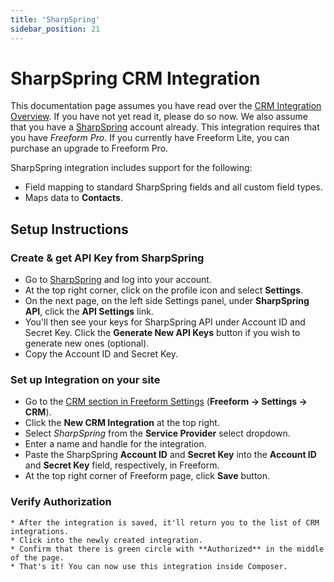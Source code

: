 ```yaml
---
title: 'SharpSpring'
sidebar_position: 21
---
```



# SharpSpring CRM Integration

This documentation page assumes you have read over the [CRM Integration Overview](./index.mdx#crm). If you have not yet read it, please do so now. We also assume that you have a [SharpSpring](https://sharpspring.com) account already. This integration requires that you have _Freeform Pro_. If you currently have Freeform Lite, you can purchase an upgrade to Freeform Pro.

SharpSpring integration includes support for the following:

- Field mapping to standard SharpSpring fields and all custom field types.
- Maps data to **Contacts**.

## Setup Instructions

<VerticalStepWrapper>
<StepMarkdown>

### Create & get API Key from SharpSpring

- Go to [SharpSpring](https://sharpspring.com) and log into your account.
- At the top right corner, click on the profile icon and select **Settings**.
- On the next page, on the left side Settings panel, under **SharpSpring API**, click the **API Settings** link.
- You'll then see your keys for SharpSpring API under Account ID and Secret Key. Click the **Generate New API Keys** button if you wish to generate new ones (optional).
- Copy the Account ID and Secret Key.

</StepMarkdown>
<StepMarkdown>

### Set up Integration on your site

- Go to the [CRM section in Freeform Settings](../configuration/settings.mdx#crm) (**Freeform → Settings → CRM**).
- Click the **New CRM Integration** at the top right.
- Select _SharpSpring_ from the **Service Provider** select dropdown.
- Enter a name and handle for the integration.
- Paste the SharpSpring **Account ID** and **Secret Key** into the **Account ID** and **Secret Key** field, respectively, in Freeform.
- At the top right corner of Freeform page, click **Save** button.

</StepMarkdown>
<StepMarkdown>

### Verify Authorization

    * After the integration is saved, it'll return you to the list of CRM integrations.
    * Click into the newly created integration.
    * Confirm that there is green circle with **Authorized** in the middle of the page.
    * That's it! You can now use this integration inside Composer.

</StepMarkdown>
</VerticalStepWrapper>
